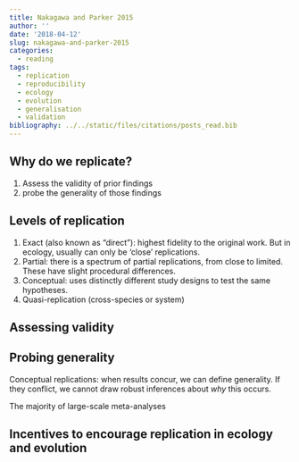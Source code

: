 ```yaml
---
title: Nakagawa and Parker 2015
author: ''
date: '2018-04-12'
slug: nakagawa-and-parker-2015
categories:
  - reading
tags:
  - replication
  - reproducibility
  - ecology
  - evolution
  - generalisation
  - validation
bibliography: ../../static/files/citations/posts_read.bib
---
```


## Why do we replicate?

1. Assess the validity of prior findings
2. probe the generality of those findings

## Levels of replication

1. Exact (also known as "direct"): highest fidelity to the original work. But in ecology, usually can only be 'close' replications.
2. Partial: there is a spectrum of partial replications, from close to limited. These have slight procedural differences.
3. Conceptual: uses distinctly different study designs to test the same hypotheses.
4. Quasi-replication (cross-species or system)

## Assessing validity

## Probing generality

Conceptual replications: when results concur, we can define generality. If they conflict, we cannot draw robust inferences about *why* this occurs.

The majority of large-scale meta-analyses

## Incentives to encourage replication in ecology and evolution
